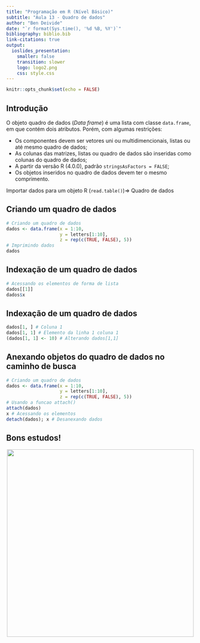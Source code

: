 ```yaml
---
title: "Programação em R (Nível Básico)"
subtitle: "Aula 13 - Quadro de dados"
author: "Ben Deivide"
date: "`r format(Sys.time(), '%d %B, %Y')`"
bibliography: biblio.bib
link-citations: true
output: 
  ioslides_presentation:
    smaller: false
    transition: slower
    logo: logo2.png
    css: style.css
---
```


```r
knitr::opts_chunk$set(echo = FALSE)
```

## Introdução

O objeto quadro de dados (*Data frame*) é uma lista com classe `data.frame`, em que contém dois atributos. Porém, com algumas restrições:

- Os componentes devem ser vetores uni ou multidimencionais, listas ou até mesmo quadro de dados;
- As colunas das matrizes, listas ou quadro de dados são inseridas como colunas do quadro de dados;
- A partir da versão R (4.0.0), padrão `stringsAsFactors = FALSE`;
- Os objetos inseridos no quadro de dados devem ter o mesmo comprimento.

Importar dados para um objeto R (`read.table()`)=> Quadro de dados

## Criando um quadro de dados

```r
# Criando um quadro de dados
dados <- data.frame(x = 1:10, 
                    y = letters[1:10],
                    z = rep(c(TRUE, FALSE), 5))
# Imprimindo dados
dados
```

## Indexação de um quadro de dados

```r
# Acessando os elementos de forma de lista
dados[[1]]
dados$x
```

## Indexação de um quadro de dados

```r
dados[1, ] # Coluna 1
dados[1, 1] # Elemento da linha 1 coluna 1
(dados[1, 1] <- 10) # Alterando dados[1,1]
```

## Anexando objetos do quadro de dados no caminho de busca

```r
# Criando um quadro de dados
dados <- data.frame(x = 1:10, 
                    y = letters[1:10],
                    z = rep(c(TRUE, FALSE), 5))
# Usando a funcao attach()
attach(dados)
x # Acessando os elementos
detach(dados); x # Desanexando dados
```
## Bons estudos!

<center>
[![](logo2.png){height=500 width=500}](http://youtube.com/bendeivide){target="_blank"}
</center>
